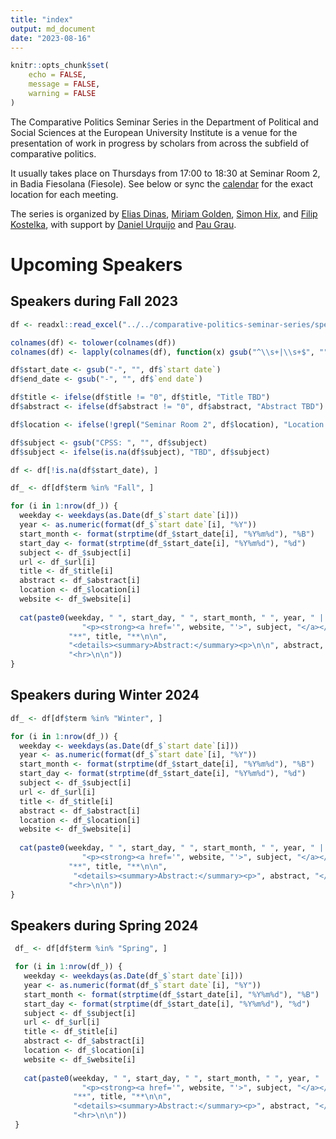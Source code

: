 ```yaml
---
title: "index"
output: md_document
date: "2023-08-16"
---
```


```r
knitr::opts_chunk$set(
	echo = FALSE,
	message = FALSE,
	warning = FALSE
)
```

The Comparative Politics Seminar Series in the Department of Political and Social Sciences at the European University Institute is a venue for the presentation of work in progress by scholars from across the subfield of comparative politics. 

It usually takes place on Thursdays from 17:00 to 18:30 at Seminar Room 2, in Badia Fiesolana (Fiesole). See below or sync the [calendar](webcal://raw.githubusercontent.com/cpss-eui/cpss-eui.github.io/main/events.ics) for the exact location for each meeting.

The series is organized by [Elias Dinas](https://www.eui.eu/people?id=elias-dinas), [Miriam Golden](https://www.miriamgolden.com/), [Simon Hix](https://simonhix.com//), and [Filip Kostelka](https://filipkostelka.com/), with support by [Daniel Urquijo](https://www.eui.eu/people?id=daniel-urquijo) and [Pau Grau](https://paugrau.cat/).


# Upcoming Speakers

## Speakers during Fall 2023

```r
df <- readxl::read_excel("../../comparative-politics-seminar-series/speakers.xlsx", sheet = 2)

colnames(df) <- tolower(colnames(df))
colnames(df) <- lapply(colnames(df), function(x) gsub("^\\s+|\\s+$", "", x))

df$start_date <- gsub("-", "", df$`start date`)
df$end_date <- gsub("-", "", df$`end date`)

df$title <- ifelse(df$title != "0", df$title, "Title TBD")
df$abstract <- ifelse(df$abstract != "0", df$abstract, "Abstract TBD")

df$location <- ifelse(!grepl("Seminar Room 2", df$location), "Location TBD", df$location)

df$subject <- gsub("CPSS: ", "", df$subject)
df$subject <- ifelse(is.na(df$subject), "TBD", df$subject)

df <- df[!is.na(df$start_date), ]
```


```r
df_ <- df[df$term %in% "Fall", ]

for (i in 1:nrow(df_)) {
  weekday <- weekdays(as.Date(df_$`start date`[i]))
  year <- as.numeric(format(df_$`start date`[i], "%Y"))
  start_month <- format(strptime(df_$start_date[i], "%Y%m%d"), "%B")
  start_day <- format(strptime(df_$start_date[i], "%Y%m%d"), "%d")
  subject <- df_$subject[i]
  url <- df_$url[i]
  title <- df_$title[i]
  abstract <- df_$abstract[i]
  location <- df_$location[i]
  website <- df_$website[i]
  
  cat(paste0(weekday, " ", start_day, " ", start_month, " ", year, " | ", location,
             	"<p><strong><a href='", website, "'>", subject, "</a></strong></p>\n\n",
             "**", title, "**\n\n",
             "<details><summary>Abstract:</summary><p>\n\n", abstract, "</p></details>\n\n",
             "<hr>\n\n"))
}
```

## Speakers during Winter 2024

```r
df_ <- df[df$term %in% "Winter", ]

for (i in 1:nrow(df_)) {
  weekday <- weekdays(as.Date(df_$`start date`[i]))
  year <- as.numeric(format(df_$`start date`[i], "%Y"))
  start_month <- format(strptime(df_$start_date[i], "%Y%m%d"), "%B")
  start_day <- format(strptime(df_$start_date[i], "%Y%m%d"), "%d")
  subject <- df_$subject[i]
  url <- df_$url[i]
  title <- df_$title[i]
  abstract <- df_$abstract[i]
  location <- df_$location[i]
  website <- df_$website[i]
  
  cat(paste0(weekday, " ", start_day, " ", start_month, " ", year, " | ", location,
             	"<p><strong><a href='", website, "'>", subject, "</a></strong></p>\n\n",
             "**", title, "**\n\n",
              "<details><summary>Abstract:</summary><p>", abstract, "</p></details>\n\n",
             "<hr>\n\n"))
}
```

## Speakers during Spring 2024

```r
 df_ <- df[df$term %in% "Spring", ]

 for (i in 1:nrow(df_)) {
   weekday <- weekdays(as.Date(df_$`start date`[i]))
   year <- as.numeric(format(df_$`start date`[i], "%Y"))
   start_month <- format(strptime(df_$start_date[i], "%Y%m%d"), "%B")
   start_day <- format(strptime(df_$start_date[i], "%Y%m%d"), "%d")
   subject <- df_$subject[i]
   url <- df_$url[i]
   title <- df_$title[i]
   abstract <- df_$abstract[i]
   location <- df_$location[i]
   website <- df_$website[i]
  
   cat(paste0(weekday, " ", start_day, " ", start_month, " ", year, " | ", location,
             	"<p><strong><a href='", website, "'>", subject, "</a></strong></p>\n\n",
              "**", title, "**\n\n",
              "<details><summary>Abstract:</summary><p>", abstract, "</p></details>\n\n",
              "<hr>\n\n"))
 }

```
